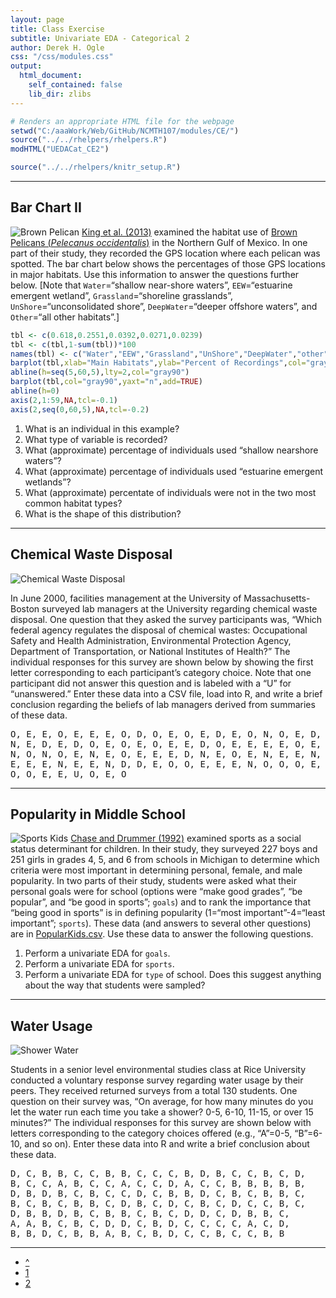 ```yaml
---
layout: page
title: Class Exercise
subtitle: Univariate EDA - Categorical 2
author: Derek H. Ogle
css: "/css/modules.css"
output:
  html_document:
    self_contained: false
    lib_dir: zlibs
---
```


```r
# Renders an appropriate HTML file for the webpage
setwd("C:/aaaWork/Web/GitHub/NCMTH107/modules/CE/")
source("../../rhelpers/rhelpers.R")
modHTML("UEDACat_CE2")
```

```r
source("../../rhelpers/knitr_setup.R")
```

----

## Bar Chart II
<img src="http://derekogle.com/NCMTH107/modules/CE/zimgs/brownpelican.jpg" alt="Brown Pelican" class="img-right">
[King et al. (2013)](https://www.aphis.usda.gov/wildlife_damage/nwrc/publications/13pubs/king132.pdf) examined the habitat use of [Brown Pelicans (*Pelecanus
occidentalis*)](https://en.wikipedia.org/wiki/Brown_pelican) in the Northern Gulf of Mexico. In one part of their study, they recorded the GPS location where each pelican was spotted. The bar chart below shows the percentages of those GPS locations in major habitats. Use this information to answer the questions further below. [Note that `Water`="shallow near-shore waters", `EEW`="estuarine emergent wetland", `Grassland`="shoreline grasslands", `UnShore`="unconsolidated shore", `DeepWater`="deeper offshore waters", and `Other`="all other habitats".]

```r
tbl <- c(0.618,0.2551,0.0392,0.0271,0.0239)
tbl <- c(tbl,1-sum(tbl))*100
names(tbl) <- c("Water","EEW","Grassland","UnShore","DeepWater","other")
barplot(tbl,xlab="Main Habitats",ylab="Percent of Recordings",col="gray90")
abline(h=seq(5,60,5),lty=2,col="gray90")
barplot(tbl,col="gray90",yaxt="n",add=TRUE)
abline(h=0)
axis(2,1:59,NA,tcl=-0.1)
axis(2,seq(0,60,5),NA,tcl=-0.2)
```

1. What is an individual in this example?
1. What type of variable is recorded?
1. What (approximate) percentage of individuals used "shallow nearshore waters"?
1. What (approximate) percentage of individuals used "estuarine emergent wetlands"?
1. What (approximate) percentate of individuals were not in the two most common habitat types?
1. What is the shape of this distribution?

----

## Chemical Waste Disposal
<img src="zimgs/waste-disposal.jpg" alt="Chemical Waste Disposal" class="img-right">

In June 2000, facilities management at the University of Massachusetts-Boston surveyed lab managers at the University regarding chemical waste disposal. One question that they asked the survey participants was, "Which federal agency regulates the disposal of chemical wastes: Occupational Safety and Health Administration, Environmental Protection Agency, Department of Transportation, or National Institutes of Health?" The individual responses for this survey are shown below by showing the first letter corresponding to each participant's category choice. Note that one participant did not answer this question and is labeled with a "U" for "unanswered." Enter these data into a CSV file, load into R, and write a brief conclusion regarding the beliefs of lab managers derived from summaries of these data.

<pre>
O, E, E, O, E, E, E, O, D, O, E, O, E, D, E, O, N, O, E, D,
N, E, D, E, D, O, E, O, E, O, E, E, D, O, E, E, E, E, O, E,
N, O, N, O, E, N, E, O, E, E, E, D, N, E, O, E, N, E, E, N,
E, E, E, N, E, E, N, D, D, E, O, O, E, E, E, N, O, O, O, E,
O, O, E, E, U, O, E, O
</pre>

----

## Popularity in Middle School
<img src="zimgs/sports_kids_1.jpg" alt="Sports Kids" class="img-right">
[Chase and Drummer (1992)](http://www.ncbi.nlm.nih.gov/pubmed/1439167) examined sports as a social status determinant for children. In their study, they surveyed 227 boys and 251 girls in grades 4, 5, and 6 from schools in Michigan to determine which criteria were most important in determining personal, female, and male popularity. In two parts of their study, students were asked what their personal goals were for school (options were "make good grades", "be popular", and "be good in sports"; `goals`) and to rank the importance that "being good in sports" is in defining popularity (1="most important"-4="least important"; `sports`). These data (and answers to several other questions) are in [PopularKids.csv](https://github.com/droglenc/NCData/raw/master/PopularKids.csv). Use these data to answer the following questions.

1. Perform a univariate EDA for `goals`.
1. Perform a univariate EDA for `sports`.
1. Perform a univariate EDA for `type` of school. Does this suggest anything about the way that students were sampled?

----

## Water Usage
<img src="zimgs/shower_water.jpg" alt="Shower Water" class="img-right">

Students in a senior level environmental studies class at Rice University conducted a voluntary response survey regarding water usage by their peers. They received returned surveys from a total 130 students. One question on their survey was, "On average, for how many minutes do you let the water run each time you take a shower? 0-5, 6-10, 11-15, or over 15 minutes?" The individual responses for this survey are shown below with letters corresponding to the category choices offered (e.g., "A"=0-5, "B"=6-10, and so on). Enter these data into R and  write a brief conclusion about these data.

<pre>
D, C, B, B, C, C, B, B, C, C, C, B, D, B, C, C, B, C, D,
B, C, C, A, B, C, C, A, C, C, D, A, C, C, B, B, B, B, B,
D, B, D, B, C, B, C, C, D, C, B, B, D, C, B, C, B, B, C,
B, C, B, C, B, B, C, D, B, C, D, C, B, C, D, C, C, B, C,
D, B, B, D, B, C, B, B, C, B, C, D, D, C, D, B, B, C,
A, A, B, C, B, C, D, D, C, B, D, C, C, C, C, A, C, D,
B, B, D, C, B, B, A, B, C, B, D, C, C, B, C, C, B, B
</pre>

----

<div class="text-center">
<ul class="pagination pagination-lg">
  <li><a href="../UEDACat.html">^</a></li>
  <li><a href="UEDACat_CE1.html">1</a></li>
  <li class="active"><a href="#">2</a></li>
</ul>
